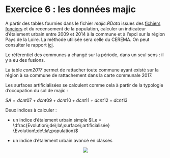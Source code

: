 # Exercice 6 : les données majic

A partir des tables fournies dans le fichier *majic.RData* issues des [fichiers fonciers](http://piece-jointe-carto.developpement-durable.gouv.fr/NAT004/DTerNP/html3/_ff_descriptif_tables_image.html#pnb10) et du recensement de la population, calculer un indicateur d’étalement urbain entre 2009 et 2014 à la commune et à l’epci sur la région Pays de la Loire. La méthode utilisée sera celle du CEREMA. On peut consulter le rapport [ici](https://www.cerema.fr/system/files/documents/2017/07/Rapport_final_SOeS_phase_2_v8_cle01f492.pdf).

Le référentiel des communes a changé sur la période, dans un seul sens : il y a eu des fusions.

La table *com2017* permet de rattacher toute commune ayant existé sur la région à sa commune de rattachement dans la carte communale 2017.

Les surfaces artificialisées se calculent comme cela à partir de la typologie d'occupation du sol de majic :

$SA=dcnt07+dcnt09+ dcnt10+dcnt11+dcnt12+dcnt13$

Deux indices à calculer : 

- un indice d’étalement urbain simple $I_e = \dfrac{Evolution\;de\;la\;surface\;artificialisée} {Evolution\;de\;la\;population}$

- un indice d’étalement urbain avancé en classes

<center>![](images/etalementurbain.png)</center>




